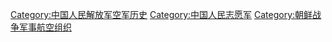 {{Catmore}}

[[Category:中国人民解放军空军历史|Category:中国人民解放军空军历史]]
[[Category:中国人民志愿军|Category:中国人民志愿军]]
[[Category:朝鲜战争军事航空组织|Category:朝鲜战争军事航空组织]]
